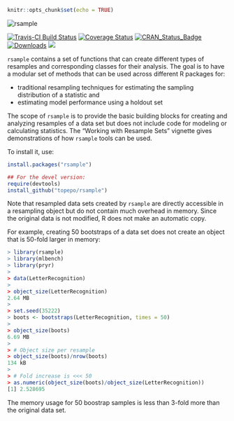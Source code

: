 ```r
knitr::opts_chunk$set(echo = TRUE)
```


<img src="rsample_hex_thumb.png" title="hex sticker thumb" alt="rsample" style="display: block; margin: auto;" />

[![Travis-CI Build Status](https://travis-ci.org/topepo/rsample.svg?branch=master)](https://travis-ci.org/topepo/rsample)
[![Coverage Status](https://img.shields.io/codecov/c/github/topepo/rsample/master.svg)](https://codecov.io/github/topepo/rsample?branch=master)
[![CRAN_Status_Badge](http://www.r-pkg.org/badges/version/rsample)](https://cran.r-project.org/package=rsample)
[![Downloads](http://cranlogs.r-pkg.org/badges/rsample)](https://cran.r-project.org/package=rsample)
![](https://img.shields.io/badge/lifecycle-maturing-blue.svg)

`rsample` contains a set of functions that can create different types of resamples and corresponding classes for their analysis. 
The goal is to have a modular set of methods that can be used across different R packages for:
 
 * traditional resampling techniques for estimating the sampling distribution of a statistic and
 * estimating model performance using a holdout set
 
The scope of `rsample` is to provide the basic building blocks for creating and analyzing resamples of a data set but does not include code for modeling or calculating statistics. The "Working with Resample Sets" vignette gives demonstrations of how `rsample` tools can be used.  

To install it, use:
```r
install.packages("rsample")

## For the devel version:
require(devtools)
install_github("topepo/rsample")
```

Note that resampled data sets created by `rsample` are directly accessible in a resampling object but do not contain much overhead in memory. Since the original data is not modified, R does not make an automatic copy. 
 
For example, creating 50 bootstraps of a data set does not create an object that is 50-fold larger in memory:

```r
> library(rsample)
> library(mlbench)
> library(pryr)
> 
> data(LetterRecognition)
> 
> object_size(LetterRecognition)
2.64 MB
> 
> set.seed(35222)
> boots <- bootstraps(LetterRecognition, times = 50)
> 
> object_size(boots)
6.69 MB
> 
> # Object size per resample
> object_size(boots)/nrow(boots)
134 kB
> 
> # Fold increase is <<< 50
> as.numeric(object_size(boots)/object_size(LetterRecognition))
[1] 2.528695
```

The memory usage for 50 boostrap samples is less than 3-fold more than the original data set. 

